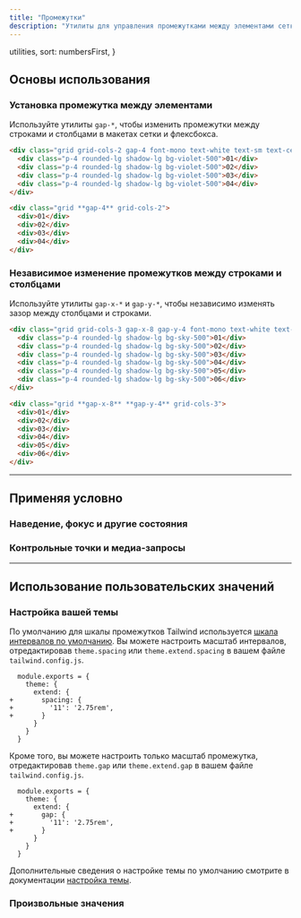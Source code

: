```yaml
---
title: "Промежутки"
description: "Утилиты для управления промежутками между элементами сетки и flexbox."
---
```



  utilities,
  sort: numbersFirst,
}

## Основы использования

### Установка промежутка между элементами

Используйте утилиты `gap-*`, чтобы изменить промежутки между строками и столбцами в макетах сетки и флексбокса.

```html {{ example: true }}
<div class="grid grid-cols-2 gap-4 font-mono text-white text-sm text-center font-bold leading-6 bg-stripes-violet rounded-lg">
  <div class="p-4 rounded-lg shadow-lg bg-violet-500">01</div>
  <div class="p-4 rounded-lg shadow-lg bg-violet-500">02</div>
  <div class="p-4 rounded-lg shadow-lg bg-violet-500">03</div>
  <div class="p-4 rounded-lg shadow-lg bg-violet-500">04</div>
</div>
```

```html
<div class="grid **gap-4** grid-cols-2">
  <div>01</div>
  <div>02</div>
  <div>03</div>
  <div>04</div>
</div>
```

### Независимое изменение промежутков между строками и столбцами

Используйте утилиты `gap-x-*` и `gap-y-*`, чтобы независимо изменять зазор между столбцами и строками.

```html {{ example: true }}
<div class="grid grid-cols-3 gap-x-8 gap-y-4 font-mono text-white text-sm text-center font-bold leading-6 bg-stripes-sky rounded-lg">
  <div class="p-4 rounded-lg shadow-lg bg-sky-500">01</div>
  <div class="p-4 rounded-lg shadow-lg bg-sky-500">02</div>
  <div class="p-4 rounded-lg shadow-lg bg-sky-500">03</div>
  <div class="p-4 rounded-lg shadow-lg bg-sky-500">04</div>
  <div class="p-4 rounded-lg shadow-lg bg-sky-500">05</div>
  <div class="p-4 rounded-lg shadow-lg bg-sky-500">06</div>
</div>
```

```html
<div class="grid **gap-x-8** **gap-y-4** grid-cols-3">
  <div>01</div>
  <div>02</div>
  <div>03</div>
  <div>04</div>
  <div>05</div>
  <div>06</div>
</div>
```

---

## <Heading ignore>Применяя условно</Heading>

### <Heading ignore>Наведение, фокус и другие состояния</Heading>

<HoverFocusAndOtherStates defaultClass="grid gap-4" featuredClass="gap-6" />

### <Heading ignore>Контрольные точки и медиа-запросы</Heading>

<BreakpointsAndMediaQueries defaultClass="grid gap-4" featuredClass="gap-6" />

---

## Использование пользовательских значений

### Настройка вашей темы

По умолчанию для шкалы промежутков Tailwind используется [шкала интервалов по умолчанию](/docs/customizing-spacing). Вы можете настроить масштаб интервалов, отредактировав `theme.spacing` или `theme.extend.spacing` в вашем файле `tailwind.config.js`.

```diff-js {{ filename: 'tailwind.config.js' }}
  module.exports = {
    theme: {
      extend: {
+       spacing: {
+         '11': '2.75rem',
+       }
      }
    }
  }
```

Кроме того, вы можете настроить только масштаб промежутка, отредактировав `theme.gap` или `theme.extend.gap` в вашем файле `tailwind.config.js`.

```diff-js {{ filename: 'tailwind.config.js' }}
  module.exports = {
    theme: {
      extend: {
+       gap: {
+         '11': '2.75rem',
+       }
      }
    }
  }
```

Дополнительные сведения о настройке темы по умолчанию смотрите в документации [настройка темы](/docs/theme#customizing-the-default-theme).

### Произвольные значения

<ArbitraryValues property="gap" defaultClass="grid" featuredClass="gap-[2.75rem]" />
